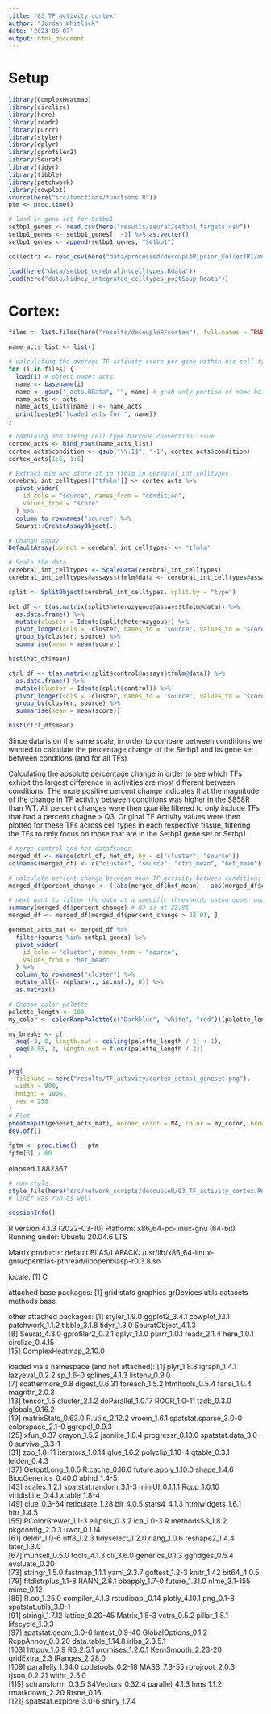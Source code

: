 ```yaml
---
title: "03_TF_activity_cortex"
author: "Jordan Whitlock"
date: '2023-06-07'
output: html_document
---
```

# Setup
```r
library(ComplexHeatmap)
library(circlize)
library(here)
library(readr)
library(purrr)
library(styler)
library(dplyr)
library(gprofiler2)
library(Seurat)
library(tidyr)
library(tibble)
library(patchwork)
library(cowplot)
source(here("src/functions/functions.R"))
ptm <- proc.time()
```

```r
# load in gene set for Setbp1
setbp1_genes <- read.csv(here("results/seurat/setbp1_targets.csv"))
setbp1_genes <- setbp1_genes[, -1] %>% as.vector()
setbp1_genes <- append(setbp1_genes, "Setbp1")
```

```r
collectri <- read_csv(here("data/processed/decoupleR_prior_CollecTRI/mouse_prior_tri.csv"))
```
```r
load(here("data/setbp1_cerebralintcelltypes.Rdata"))
load(here("data/kidney_integrated_celltypes_postSoup.Rdata"))
```

# Cortex: 
```r
files <- list.files(here("results/decoupleR/cortex"), full.names = TRUE)

name_acts_list <- list()

# calculating the average TF activity score per gene within eac cell type across all cells
for (i in files) {
  load(i) # object name: acts
  name <- basename(i)
  name <- gsub("_acts.RData", "", name) # grab only portion of name before '_acts.RData'
  name_acts <- acts
  name_acts_list[[name]] <- name_acts
  print(paste0("loaded acts for ", name))
}

# combining and fixing cell type barcode convention issue
cortex_acts <- bind_rows(name_acts_list)
cortex_acts$condition <- gsub("\\.1$", "-1", cortex_acts$condition)
cortex_acts[1:6, 1:6]
```

```r
# Extract mlm and store it in tfmlm in cerebral_int_celltypes
cerebral_int_celltypes[["tfmlm"]] <- cortex_acts %>%
  pivot_wider(
    id_cols = "source", names_from = "condition",
    values_from = "score"
  ) %>%
  column_to_rownames("source") %>%
  Seurat::CreateAssayObject(.)
```

```r
# Change assay
DefaultAssay(object = cerebral_int_celltypes) <- "tfmlm"

# Scale the data
cerebral_int_celltypes <- ScaleData(cerebral_int_celltypes)
cerebral_int_celltypes@assays$tfmlm@data <- cerebral_int_celltypes@assays$tfmlm@scale.data
```

```r
split <- SplitObject(cerebral_int_celltypes, split.by = "type")
```

```r
het_df <- t(as.matrix(split$heterozygous@assays$tfmlm@data)) %>%
  as.data.frame() %>%
  mutate(cluster = Idents(split$heterozygous)) %>%
  pivot_longer(cols = -cluster, names_to = "source", values_to = "score") %>%
  group_by(cluster, source) %>%
  summarise(mean = mean(score))

hist(het_df$mean)

ctrl_df <- t(as.matrix(split$control@assays$tfmlm@data)) %>%
  as.data.frame() %>%
  mutate(cluster = Idents(split$control)) %>%
  pivot_longer(cols = -cluster, names_to = "source", values_to = "score") %>%
  group_by(cluster, source) %>%
  summarise(mean = mean(score))

hist(ctrl_df$mean)
```
Since data is on the same scale, in order to compare between conditions we wanted to calculate the percentage change of the Setbp1 and its gene set between condtions (and for all TFs)

Calculating the absolute percentage change in order to see which TFs exhibit the largest difference in activities are most different between conditions. THe more positive percent change indicates that the magnitude of the change in TF activity between conditions was higher in the S858R than WT. All percent changes were then quartile filtered to only include TFs that had a percent chagne > Q3. Original TF Activity values were then plotted for these TFs across cell types in each respective tissue, filtering the TFs to only focus on those that are in the Setbp1 gene set or Setbp1.
```r
# merge control and het dataframes
merged_df <- merge(ctrl_df, het_df, by = c("cluster", "source"))
colnames(merged_df) <- c("cluster", "source", "ctrl_mean", "het_mean")

# calculate percent change between mean TF activity between condition; large positive percent change indicates the magnitude of average TF acitvity for that TF was larger in the S858R
merged_df$percent_change <- ((abs(merged_df$het_mean) - abs(merged_df$ctrl_mean)) / abs(merged_df$ctrl_mean)) * 100

# next want to filter the data at a specific threshold; using upper quartile
summary(merged_df$percent_change) # Q3 is at 22.91
merged_df <- merged_df[merged_df$percent_change > 22.91, ]

geneset_acts_mat <- merged_df %>%
  filter(source %in% setbp1_genes) %>%
  pivot_wider(
    id_cols = "cluster", names_from = "source",
    values_from = "het_mean"
  ) %>%
  column_to_rownames("cluster") %>%
  mutate_all(~ replace(., is.na(.), 0)) %>%
  as.matrix()

# Choose color palette
palette_length <- 100
my_color <- colorRampPalette(c("Darkblue", "white", "red"))(palette_length)

my_breaks <- c(
  seq(-3, 0, length.out = ceiling(palette_length / 2) + 1),
  seq(0.05, 3, length.out = floor(palette_length / 2))
)

png(
  filename = here("results/TF_activity/cortex_setbp1_geneset.png"),
  width = 900,
  height = 1000,
  res = 250
)
# Plot
pheatmap(t(geneset_acts_mat), border_color = NA, color = my_color, breaks = my_breaks)
dev.off()

```

```r
fptm <- proc.time() - ptm
fptm[3] / 60
```
 elapsed 
1.882367 

```r
# run style
style_file(here("src/network_scripts/decoupleR/03_TF_activity_cortex.Rmd")) # commented out after being run once
# lintr was run as well
```

```r
sessionInfo()
```
R version 4.1.3 (2022-03-10)
Platform: x86_64-pc-linux-gnu (64-bit)
Running under: Ubuntu 20.04.6 LTS

Matrix products: default
BLAS/LAPACK: /usr/lib/x86_64-linux-gnu/openblas-pthread/libopenblasp-r0.3.8.so

locale:
[1] C

attached base packages:
[1] grid      stats     graphics  grDevices utils     datasets  methods   base     

other attached packages:
 [1] styler_1.9.0          ggplot2_3.4.1         cowplot_1.1.1         patchwork_1.1.2       tibble_3.1.8          tidyr_1.3.0           SeuratObject_4.1.3   
 [8] Seurat_4.3.0          gprofiler2_0.2.1      dplyr_1.1.0           purrr_1.0.1           readr_2.1.4           here_1.0.1            circlize_0.4.15      
[15] ComplexHeatmap_2.10.0

loaded via a namespace (and not attached):
  [1] plyr_1.8.8             igraph_1.4.1           lazyeval_0.2.2         sp_1.6-0               splines_4.1.3          listenv_0.9.0         
  [7] scattermore_0.8        digest_0.6.31          foreach_1.5.2          htmltools_0.5.4        fansi_1.0.4            magrittr_2.0.3        
 [13] tensor_1.5             cluster_2.1.2          doParallel_1.0.17      ROCR_1.0-11            tzdb_0.3.0             globals_0.16.2        
 [19] matrixStats_0.63.0     R.utils_2.12.2         vroom_1.6.1            spatstat.sparse_3.0-0  colorspace_2.1-0       ggrepel_0.9.3         
 [25] xfun_0.37              crayon_1.5.2           jsonlite_1.8.4         progressr_0.13.0       spatstat.data_3.0-0    survival_3.3-1        
 [31] zoo_1.8-11             iterators_1.0.14       glue_1.6.2             polyclip_1.10-4        gtable_0.3.1           leiden_0.4.3          
 [37] GetoptLong_1.0.5       R.cache_0.16.0         future.apply_1.10.0    shape_1.4.6            BiocGenerics_0.40.0    abind_1.4-5           
 [43] scales_1.2.1           spatstat.random_3.1-3  miniUI_0.1.1.1         Rcpp_1.0.10            viridisLite_0.4.1      xtable_1.8-4          
 [49] clue_0.3-64            reticulate_1.28        bit_4.0.5              stats4_4.1.3           htmlwidgets_1.6.1      httr_1.4.5            
 [55] RColorBrewer_1.1-3     ellipsis_0.3.2         ica_1.0-3              R.methodsS3_1.8.2      pkgconfig_2.0.3        uwot_0.1.14           
 [61] deldir_1.0-6           utf8_1.2.3             tidyselect_1.2.0       rlang_1.0.6            reshape2_1.4.4         later_1.3.0           
 [67] munsell_0.5.0          tools_4.1.3            cli_3.6.0              generics_0.1.3         ggridges_0.5.4         evaluate_0.20         
 [73] stringr_1.5.0          fastmap_1.1.1          yaml_2.3.7             goftest_1.2-3          knitr_1.42             bit64_4.0.5           
 [79] fitdistrplus_1.1-8     RANN_2.6.1             pbapply_1.7-0          future_1.31.0          nlme_3.1-155           mime_0.12             
 [85] R.oo_1.25.0            compiler_4.1.3         rstudioapi_0.14        plotly_4.10.1          png_0.1-8              spatstat.utils_3.0-1  
 [91] stringi_1.7.12         lattice_0.20-45        Matrix_1.5-3           vctrs_0.5.2            pillar_1.8.1           lifecycle_1.0.3       
 [97] spatstat.geom_3.0-6    lmtest_0.9-40          GlobalOptions_0.1.2    RcppAnnoy_0.0.20       data.table_1.14.8      irlba_2.3.5.1         
[103] httpuv_1.6.9           R6_2.5.1               promises_1.2.0.1       KernSmooth_2.23-20     gridExtra_2.3          IRanges_2.28.0        
[109] parallelly_1.34.0      codetools_0.2-18       MASS_7.3-55            rprojroot_2.0.3        rjson_0.2.21           withr_2.5.0           
[115] sctransform_0.3.5      S4Vectors_0.32.4       parallel_4.1.3         hms_1.1.2              rmarkdown_2.20         Rtsne_0.16            
[121] spatstat.explore_3.0-6 shiny_1.7.4           
